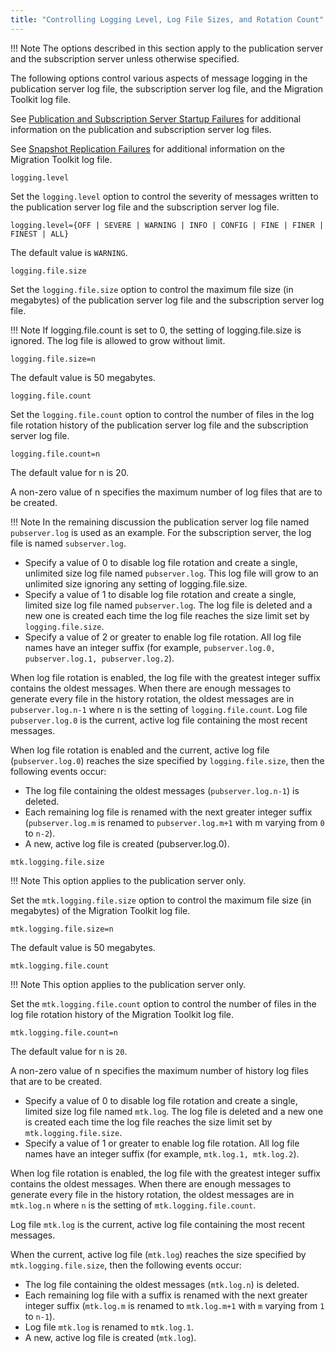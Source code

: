 ```yaml
---
title: "Controlling Logging Level, Log File Sizes, and Rotation Count"
---
```


<div id="controlling_logging_level" class="registered_link"></div>

!!! Note
    The options described in this section apply to the publication server and the subscription server unless otherwise specified.

The following options control various aspects of message logging in the publication server log file, the subscription server log file, and the Migration Toolkit log file.

See [Publication and Subscription Server Startup Failures](../../03_resolving_problems/02_where_to_look_for_errors/#pub_and_sub_startup_failures) for additional information on the publication and subscription server log files.

See [Snapshot Replication Failures](../../03_resolving_problems/02_where_to_look_for_errors/#snapshot_replication_failures) for additional information on the Migration Toolkit log file.

`logging.level`

Set the `logging.level` option to control the severity of messages written to the publication server log file and the subscription server log file.

`logging.level={OFF | SEVERE | WARNING | INFO | CONFIG | FINE | FINER | FINEST | ALL}`

The default value is `WARNING`.

`logging.file.size`

Set the `logging.file.size` option to control the maximum file size (in megabytes) of the publication server log file and the subscription server log file.

!!! Note
    If logging.file.count is set to 0, the setting of logging.file.size is ignored. The log file is allowed to grow without limit.

`logging.file.size=n`

The default value is 50 megabytes.

`logging.file.count`

Set the `logging.file.count` option to control the number of files in the log file rotation history of the publication server log file and the subscription server log file.

`logging.file.count=n`

The default value for n is 20.

A non-zero value of n specifies the maximum number of log files that are to be created.

!!! Note
    In the remaining discussion the publication server log file named `pubserver.log` is used as an example. For the subscription server, the log file is named `subserver.log`.

-   Specify a value of 0 to disable log file rotation and create a single, unlimited size log file named `pubserver.log`. This log file will grow to an unlimited size ignoring any setting of logging.file.size.
-   Specify a value of 1 to disable log file rotation and create a single, limited size log file named `pubserver.log`. The log file is deleted and a new one is created each time the log file reaches the size limit set by `logging.file.size`.
-   Specify a value of 2 or greater to enable log file rotation. All log file names have an integer suffix (for example, `pubserver.log.0, pubserver.log.1, pubserver.log.2`).

When log file rotation is enabled, the log file with the greatest integer suffix contains the oldest messages. When there are enough messages to generate every file in the history rotation, the oldest messages are in `pubserver.log.n-1` where n is the setting of `logging.file.count`. Log file `pubserver.log.0` is the current, active log file containing the most recent messages.

When log file rotation is enabled and the current, active log file (`pubserver.log.0`) reaches the size specified by `logging.file.size`, then the following events occur:

-   The log file containing the oldest messages (`pubserver.log.n-1`) is deleted.
-   Each remaining log file is renamed with the next greater integer suffix (`pubserver.log.m` is renamed to `pubserver.log.m+1` with m varying from `0` to `n-2`).
-   A new, active log file is created (pubserver.log.0).

`mtk.logging.file.size`

!!! Note
    This option applies to the publication server only.

Set the `mtk.logging.file.size` option to control the maximum file size (in megabytes) of the Migration Toolkit log file.

`mtk.logging.file.size=n`

The default value is 50 megabytes.

`mtk.logging.file.count`

!!! Note
    This option applies to the publication server only.

Set the `mtk.logging.file.count` option to control the number of files in the log file rotation history of the Migration Toolkit log file.

`mtk.logging.file.count=n`

The default value for n is `20`.

A non-zero value of n specifies the maximum number of history log files that are to be created.

-   Specify a value of 0 to disable log file rotation and create a single, limited size log file named `mtk.log`. The log file is deleted and a new one is created each time the log file reaches the size limit set by `mtk.logging.file.size`.
-   Specify a value of 1 or greater to enable log file rotation. All log file names have an integer suffix (for example, `mtk.log.1, mtk.log.2`).

When log file rotation is enabled, the log file with the greatest integer suffix contains the oldest messages. When there are enough messages to generate every file in the history rotation, the oldest messages are in `mtk.log.n` where `n` is the setting of `mtk.logging.file.count`.

Log file `mtk.log` is the current, active log file containing the most recent messages.

When the current, active log file (`mtk.log`) reaches the size specified by `mtk.logging.file.size`, then the following events occur:

-   The log file containing the oldest messages (`mtk.log.n`) is deleted.
-   Each remaining log file with a suffix is renamed with the next greater integer suffix (`mtk.log.m` is renamed to `mtk.log.m+1` with `m` varying from `1` to `n-1`).
-   Log file `mtk.log` is renamed to `mtk.log.1`.
-   A new, active log file is created (`mtk.log`).
